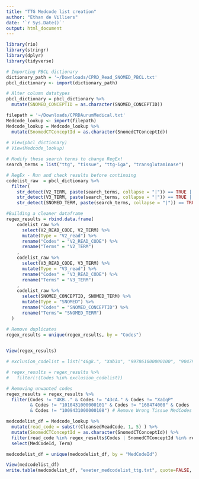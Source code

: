 ```yaml
---
title: "TTG Medcode list creation"
author: "Ethan de Villiers"
date: '`r Sys.Date()`'
output: html_document
---
```


```r
library(rio)
library(stringr)
library(dplyr)
library(tidyverse)
```


``` r
# Importing PBCL dictionary
dictionary_path = '~/Downloads/CPRD_Read_SNOMED_PBCL.txt'
pbcl_dictionary <- import(dictionary_path)

# Alter column datatypes
pbcl_dictionary = pbcl_dictionary %>%
  mutate(SNOMED_CONCEPTID = as.character(SNOMED_CONCEPTID))

filepath = '~/Downloads/CPRDAurumMedical.txt'
Medcode_lookup <- import(filepath)
Medcode_lookup = Medcode_lookup %>%
  mutate(SnomedCTConceptId = as.character(SnomedCTConceptId))
  
# View(pbcl_dictionary)
# View(Medcode_lookup)
```


``` r

# Modify these search terms to change RegEx!
search_terms = list("ttg", "tissue", "ttg-iga", "transglutaminase")

# RegEx - Run and check results before continuing
codelist_raw  = pbcl_dictionary %>%
  filter(
    str_detect(V2_TERM, paste(search_terms, collapse = "|")) == TRUE |
    str_detect(V3_TERM, paste(search_terms, collapse = "|")) == TRUE |
    str_detect(SNOMED_TERM, paste(search_terms, collapse = "|")) == TRUE )

#Building a cleaner dataframe
regex_results = rbind.data.frame(
    codelist_raw %>% 
      select(V2_READ_CODE, V2_TERM) %>%
      mutate(Type = "V2_read") %>%
      rename("Codes" = "V2_READ_CODE") %>%
      rename("Terms" = "V2_TERM")
    ,
    codelist_raw %>% 
      select(V3_READ_CODE, V3_TERM) %>%
      mutate(Type = "V3_read") %>%
      rename("Codes" = "V3_READ_CODE") %>%
      rename("Terms" = "V3_TERM")
    ,
    codelist_raw %>% 
      select(SNOMED_CONCEPTID, SNOMED_TERM) %>%
      mutate(Type = "SNOMED") %>%
      rename("Codes" = "SNOMED_CONCEPTID") %>%
      rename("Terms"= "SNOMED_TERM")
  )

# Remove duplicates
regex_results = unique(regex_results, by = "Codes")
 
```


``` r
View(regex_results)

# exclusion_codelist = list("46gk.", "Xab3o", "997861000000100", "904791000000105", "44SU.", "44kP.", "XaIas", "XaJ2h", "1017221000000103", "391403004", "1002911000000103", "407685005")

# regex_results = regex_results %>%
#   filter(!(Codes %in% exclusion_codelist))

# Removing unwanted codes
regex_results = regex_results %>%
  filter(Codes != "4KB.." & Codes != "43cA." & Codes != "XaIqP" 
         & Codes != "1010431000000101" & Codes != "168474008" & Codes != "395141005" 
         & Codes != "1009431000000108") # Remove Wrong Tissue MedCodes
```

``` r
medcodelist_df = Medcode_lookup %>%
  mutate(read_code = substr(CleansedReadCode, 1, 5) ) %>%
  mutate(SnomedCTConceptId = as.character(SnomedCTConceptId)) %>%
  filter(read_code %in% regex_results$Codes | SnomedCTConceptId %in% regex_results$Codes) %>%
  select(MedCodeId, Term)

medcodelist_df = unique(medcodelist_df, by = "MedCodeId")
```


``` r
View(medcodelist_df)
write.table(medcodelist_df, "exeter_medcodelist_ttg.txt", quote=FALSE, sep = "\t", row.names=FALSE, col.names=TRUE)
```